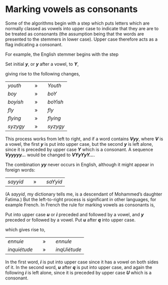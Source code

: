 # Marking vowels as consonants

Some of the algorithms begin with a step which puts letters which are normally classed as vowels into upper case to indicate that they are are to be treated as consonants (the assumption being that the words are presented to the stemmers in lower case). Upper case therefore acts as a flag indicating a consonant.

For example, the English stemmer begins with the step

Set initial **_y_**, or **_y_** after a vowel, to **_Y_**,

giving rise to the following changes,

|     |     |     |     |     |
| --- | --- | --- | --- | --- |
| _youth_ |     | »   |     | _Youth_ |
| _boy_ |     | »   |     | _boY_ |
| _boyish_ |     | »   |     | _boYish_ |
| _fly_ |     | »   |     | _fly_ |
| _flying_ |     | »   |     | _flying_ |
| _syzygy_ |     | »   |     | _syzygy_ |

This process works from left to right, and if a word contains **_Vyy_**, where **_V_** is a vowel, the first **_y_** is put into upper case, but the second **_y_** is left alone, since it is preceded by upper case **_Y_** which is a consonant. A sequence **_Vyyyyy..._** would be changed to **_VYyYyY..._**.

The combination **_yy_** never occurs in English, although it might appear in foreign words:

|     |     |     |     |     |
| --- | --- | --- | --- | --- |
| _sayyid_ |     | »   |     | _saYyid_ |

(A _sayyid_, my dictionary tells me, is a descendant of Mohammed's daughter Fatima.) But the left-to-right process is significant in other languages, for example French. In French the rule for marking vowels as consonants is,

Put into upper case **_u_** or **_i_** preceded and followed by a vowel, and **_y_** preceded or followed by a vowel. Put **_u_** after **_q_** into upper case.

which gives rise to,

|     |     |     |     |     |
| --- | --- | --- | --- | --- |
| _ennuie_ |     | »   |     | _ennuIe_ |
| _inquiétude_ |     | »   |     | _inqUiétude_ |

In the first word, **_i_** is put into upper case since it has a vowel on both sides of it. In the second word, **_u_** after **_q_** is put into upper case, and again the following **_i_** is left alone, since it is preceded by upper case **_U_** which is a consonant.
